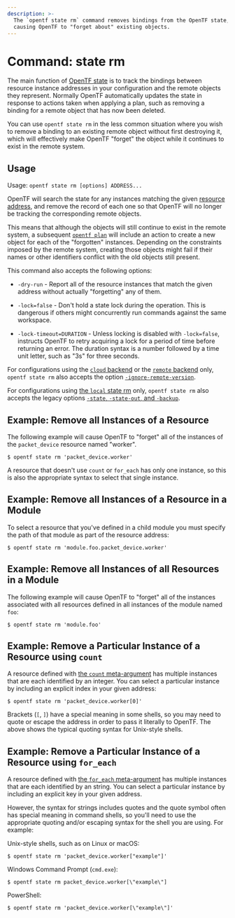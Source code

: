 ```yaml
---
description: >-
  The `opentf state rm` command removes bindings from the OpenTF state,
  causing OpenTF to "forget about" existing objects.
---
```


# Command: state rm

The main function of [OpenTF state](/docs/language/state) is
to track the bindings between resource instance addresses in your configuration
and the remote objects they represent. Normally OpenTF automatically
updates the state in response to actions taken when applying a plan, such as
removing a binding for a remote object that has now been deleted.

You can use `opentf state rm` in the less common situation where you wish
to remove a binding to an existing remote object without first destroying it,
which will effectively make OpenTF "forget" the object while it continues
to exist in the remote system.

## Usage

Usage: `opentf state rm [options] ADDRESS...`

OpenTF will search the state for any instances matching the given
[resource address](/docs/cli/state/resource-addressing), and remove
the record of each one so that OpenTF will no longer be tracking the
corresponding remote objects.

This means that although the objects will still continue to exist in the
remote system, a subsequent
[`opentf plan`](/docs/cli/commands/plan)
will include an action to create a new object for each of the "forgotten"
instances. Depending on the constraints imposed by the remote system, creating
those objects might fail if their names or other identifiers conflict with
the old objects still present.

This command also accepts the following options:

- `-dry-run` - Report all of the resource instances that match the given
  address without actually "forgetting" any of them.

- `-lock=false` - Don't hold a state lock during the operation. This is
  dangerous if others might concurrently run commands against the same
  workspace.

- `-lock-timeout=DURATION` - Unless locking is disabled with `-lock=false`,
  instructs OpenTF to retry acquiring a lock for a period of time before
  returning an error. The duration syntax is a number followed by a time
  unit letter, such as "3s" for three seconds.

For configurations using the [`cloud` backend](/docs/cli/cloud) or the [`remote` backend](/docs/language/settings/backends/remote)
only, `opentf state rm`
also accepts the option
[`-ignore-remote-version`](/docs/cli/cloud/command-line-arguments#ignore-remote-version).

For configurations using
[the `local` state rm](/docs/language/settings/backends/local) only,
`opentf state rm` also accepts the legacy options
[`-state`, `-state-out`, and `-backup`](/docs/language/settings/backends/local#command-line-arguments).

## Example: Remove all Instances of a Resource

The following example will cause OpenTF to "forget" all of the instances
of the `packet_device` resource named "worker".

```shell
$ opentf state rm 'packet_device.worker'
```

A resource that doesn't use `count` or `for_each` has only one instance, so
this is also the appropriate syntax to select that single instance.

## Example: Remove all Instances of a Resource in a Module

To select a resource that you've defined in a child module you must specify
the path of that module as part of the resource address:

```shell
$ opentf state rm 'module.foo.packet_device.worker'
```

## Example: Remove all Instances of all Resources in a Module

The following example will cause OpenTF to "forget" all of the instances
associated with all resources defined in all instances of the module named
`foo`:

```shell
$ opentf state rm 'module.foo'
```

## Example: Remove a Particular Instance of a Resource using `count`

A resource defined with [the `count` meta-argument](/docs/language/meta-arguments/count)
has multiple instances that are each identified by an integer. You can
select a particular instance by including an explicit index in your given
address:

```shell
$ opentf state rm 'packet_device.worker[0]'
```

Brackets (`[`, `]`) have a special meaning in some shells, so you may need to
quote or escape the address in order to pass it literally to OpenTF.
The above shows the typical quoting syntax for Unix-style shells.

## Example: Remove a Particular Instance of a Resource using `for_each`

A resource defined with [the `for_each` meta-argument](/docs/language/meta-arguments/for_each)
has multiple instances that are each identified by an string. You can
select a particular instance by including an explicit key in your given
address.

However, the syntax for strings includes quotes and the quote symbol often
has special meaning in command shells, so you'll need to use the appropriate
quoting and/or escaping syntax for the shell you are using. For example:

Unix-style shells, such as on Linux or macOS:

```shell
$ opentf state rm 'packet_device.worker["example"]'
```

Windows Command Prompt (`cmd.exe`):

```shell
$ opentf state rm packet_device.worker[\"example\"]
```

PowerShell:

```shell
$ opentf state rm 'packet_device.worker[\"example\"]'
```

